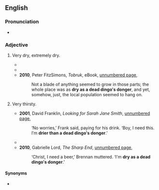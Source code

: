 ==English==
===Pronunciation===
* {{audio|EN-AU ck1 dry as a dead dingo s donger.ogg|Audio (AU)|lang=en}}

===Adjective===
{{en-adj|drier than a dead dingo's donger|sup=-|head=[[dry]] [[as]] [[a]] [[dead]] [[dingo]][[-'s|'s]] [[donger]]}}

# {{lb|en|Australia|simile|informal}} Very dry, extremely dry.
#* {{quote-text|year=2008|author=Di Morrissey|title=Heart of the Dreaming|page=376|url=http://books.google.com/books?id=3KF4QA7alu4C&pg=PA376&dq=%22dry+as+a+dead+dingo%27s+donger%22&hl=en&ei=utzJTq_RMuXFmAWKp-gt&sa=X&oi=book_result&ct=result&redir_esc=y#v=onepage&q=%22dry%20as%20a%20dead%20dingo%27s%20donger%22&f=false|passage=‘Not on a Sunday, mate. Town's as '''dry as a dead dingo′s donger'''. This is Queensland,’ explained one of the station hands.}}
#* {{quote-text|year=2010|author=Jessica Rudd|title=Campaign Ruby|page=181|url=http://books.google.com/books?id=jGmVMcx9IW8C&pg=PA180&dq=%22dry+as+a+dead+dingo%27s+donger%22&hl=en&ei=atLJTv2zIMjEmAXP1ckc&sa=X&oi=book_result&ct=result&redir_esc=y#v=onepage&q=%22dry%20as%20a%20dead%20dingo%27s%20donger%22&f=false|passage=‘It′s been an absolute bloody stinker today, hasn′t it?’ said the tanned octogenarian in an almost indecipherable Australian accent. ‘'''Dry as a dead dingo′s donger'''.’}}
#* '''2010''', Peter FitzSimons, ''Tobruk'', eBook, [http://books.google.com/books?id=UWRr3qHmH_YC&pg=PT299&dq=%22dry+as+a+dead+dingo%27s+donger%22&hl=en&ei=DtjJTrLRK4T_mAXf99UX&sa=X&oi=book_result&ct=result&redir_esc=y#v=onepage&q=%22dry%20as%20a%20dead%20dingo%27s%20donger%22&f=false unnumbered page],
#*: Not a blade of anything seemed to grow in those parts; the whole place was as '''dry as a dead dingo′s donger''', and yet, somehow, just, the local population seemed to hang on.
# {{lb|en|Australia|simile|informal}} Very thirsty.
#* '''2001''', David Franklin, ''Looking for Sarah Jane Smith'', [http://books.google.com/books?id=T2Gax6htdHwC&pg=PT106&dq=%22drier+than+a+dead+dingo%27s+donger%22&hl=en&ei=KePJTqPMJeTFmQXHh_AC&sa=X&oi=book_result&ct=result&sqi=2&redir_esc=y#v=onepage&q=%22drier%20than%20a%20dead%20dingo%27s%20donger%22&f=false unnumbered page],
#*: ‘No worries,’ Frank said, paying for his drink. ‘Boy, I need this. I′m '''drier than a dead dingo′s donger'''.’
#* {{quote-text|year=2005|author=Patrick Taylor|title=Now and in the Hour of Our Death|page=70|url=http://books.google.com/books?id=ANLHQB_ATVoC&pg=PA70&dq=%22dry+as+a+dead+dingo%27s+donger%22&hl=en&ei=dt_JTt2tCsLQmAWp7eQK&sa=X&oi=book_result&ct=result&redir_esc=y#v=onepage&q=%22dry%20as%20a%20dead%20dingo%27s%20donger%22&f=false|passage=“Let′s have a bottle.” Tim leant across and whispered, “I′m as '''dry as a dead dingo′s donger'''.”}}
#* '''2010''', Gabrielle Lord, ''The Sharp End'', [http://books.google.com/books?id=rT70g0ba80sC&pg=PT86&dq=%22dry+as+a+dead+dingo%27s+donger%22&hl=en&ei=DtjJTrLRK4T_mAXf99UX&sa=X&oi=book_result&ct=result&redir_esc=y#v=onepage&q=%22dry%20as%20a%20dead%20dingo%27s%20donger%22&f=false unnumbered page],
#*: ‘Christ, I need a beer,’ Brennan muttered. ‘I'm '''dry as a dead dingo′s donger'''.’

====Synonyms====
* {{l|en|dry as a nun's nasty}}